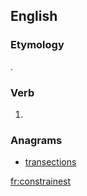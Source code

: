 ==English==

===Etymology===
{{suffix|constrain|est|lang=en}}.

===Verb===
{{head|en|verb form}}

# {{en-archaic second-person singular of|constrain|lang=en}}

===Anagrams===
* [[transections#English|transections]]

[[fr:constrainest]]